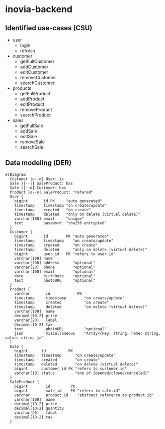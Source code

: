# inovia-backend

## Identified use-cases (CSU)

- user
  - login
  - refresh
- customer
  - getFullCustomer
  - addCustomer
  - editCustomer
  - removeCustomer
  - searchCustomer
- products
  - getFullProduct
  - addProduct
  - editProduct
  - removeProduct
  - searchProduct
- sales
  - getFullSale
  - addSale
  - editSale
  - removeSale
  - searchSale

## Data modeling (DER)

```mermaid
erDiagram
  Customer |o--o| User: is
  Sale }|--|| SaleProduct: has
  Sale ||--o{ Customer: has
  Product }o--o| SaleProduct: "refered"
  User {
    bigint       id PK     "auto generated"
    timestamp    timestamp "on create/update"
    timestamp    created   "on create"
    timestamp    deleted   "only on delete (virtual delete)"
    varchar[100] email     "unique"
    text         password  "sha256 encrypted"
  }
  Customer {
    bigint       id        PK "auto generated"
    timestamp    timestamp    "on create/update"
    timestamp    created      "on create"
    timestamp    deleted      "only on delete (virtual delete)"
    bigint       user_id   FK "refers to user.id"
    varchar[100] name
    varchar[200] address      "optional"
    varchar[20]  phone        "optional"
    varchar[100] email        "optional"
    date         birthDate    "optional"
    text         photoURL     "optional"
  }
  Product {
    varchar       id            PK
    timestamp     timestamp        "on create/update"
    timestamp     created          "on create"
    timestamp     deleted          "on delete (virtual delete)"
    varchar[100]  name
    decimal[10-2] price
    varchar[20]   label
    decimal[10-2] tax
    text          photoURL         "optional"
    json          miscellaneous    "Array<{key: string, name: string, value: string }>"
  }
  Sale {
    bigint      id          PK
    timestamp   timestamp      "on create/update"
    timestamp   created        "on create"
    timestamp   deleted        "on delete (virtual delete)"
    bigint      customer_id FK "refers to customer.id"
    varchar[10] status         "one of [opened/closed/canceled]"
  }
  SaleProduct {
    bigint        id         PK
    bigint        sale_id    FK "refers to sale.id"
    varchar       product_id    "abstract reference to product.id"
    varchar[100]  name
    decimal[10-2] price
    decimal[10-2] quantity
    varchar[20]   label
    decimal[10-2] tax
  }
```
